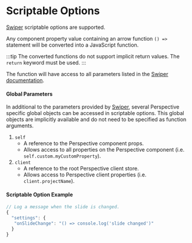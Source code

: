 # Scriptable Options

[Swiper] scriptable options are supported.

Any component property value containing an arrow function `() =>` statement will be converted into a JavaScript function.

:::tip
The converted functions do not support implicit return values. The `return` keyword must be used.
:::

The function will have access to all parameters listed in the [Swiper documentation].

#### Global Parameters

In additional to the parameters provided by [Swiper], several Perspective specific global objects can be accessed in scriptable options.
This global objects are implicitly available and do not need to be specified as function arguments.

1. `self`
    - A reference to the Perspective component props.
    - Allows access to all properties on the Perspective component (i.e. `self.custom.myCustomProperty`).
2. `client`
    - A reference to the root Perspective client store.
    - Allows access to Perspective client properties (i.e. `client.projectName`).

#### Scriptable Option Example

```js
// Log a message when the slide is changed.
{
  "settings": {
   "onSlideChange": "() => console.log('slide changed')"
  }
}
```

[Swiper]: https://swiperjs.com/
[Swiper documentation]: https://swiperjs.com/swiper-api#parameters